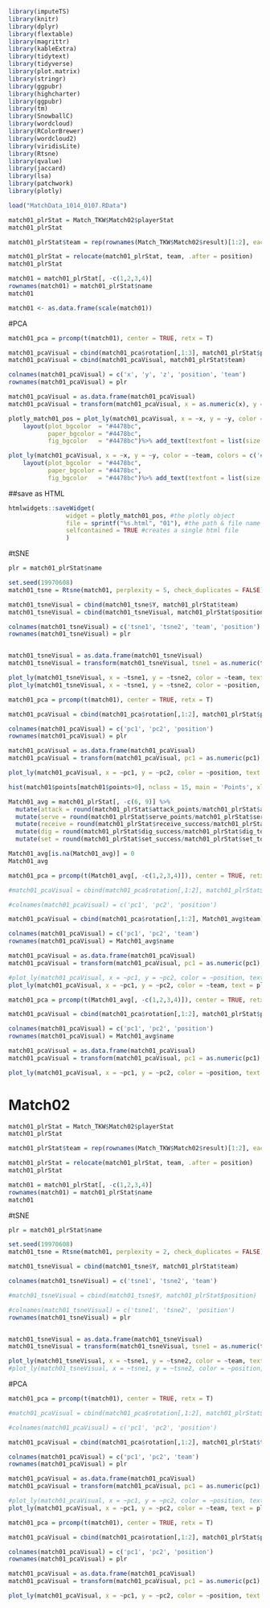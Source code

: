 ```r
library(imputeTS)
library(knitr)
library(dplyr)
library(flextable)
library(magrittr)
library(kableExtra)
library(tidytext)
library(tidyverse)
library(plot.matrix)
library(stringr)
library(ggpubr)
library(highcharter)
library(ggpubr)
library(tm)
library(SnowballC)
library(wordcloud)
library(RColorBrewer)
library(wordcloud2)
library(viridisLite)
library(Rtsne)
library(qvalue)
library(jaccard)
library(lsa)
library(patchwork)
library(plotly)
```

```r
load("MatchData_1014_0107.RData")
```

```r
match01_plrStat = Match_TKW$Match02$playerStat
match01_plrStat
```

```r
match01_plrStat$team = rep(rownames(Match_TKW$Match02$result)[1:2], each = 14, len = 28)

match01_plrStat = relocate(match01_plrStat, team, .after = position)
match01_plrStat
```
```r
match01 = match01_plrStat[, -c(1,2,3,4)]
rownames(match01) = match01_plrStat$name
match01
```





```r
match01 <- as.data.frame(scale(match01)) 
```

#PCA
```r
match01_pca = prcomp(t(match01), center = TRUE, retx = T)

match01_pcaVisual = cbind(match01_pca$rotation[,1:3], match01_plrStat$position)
match01_pcaVisual = cbind(match01_pcaVisual, match01_plrStat$team)

colnames(match01_pcaVisual) = c('x', 'y', 'z', 'position', 'team')
rownames(match01_pcaVisual) = plr

match01_pcaVisual = as.data.frame(match01_pcaVisual)
match01_pcaVisual = transform(match01_pcaVisual, x = as.numeric(x), y = as.numeric(y), z = as.numeric(z))

plotly_match01_pos = plot_ly(match01_pcaVisual, x = ~x, y = ~y, color = ~position, text = ~plr)%>%
    layout(plot_bgcolor  = "#4478bc",
           paper_bgcolor = "#4478bc",
           fig_bgcolor   = "#4478bc")%>% add_text(textfont = list(size = 16), textposition = "top center")

plot_ly(match01_pcaVisual, x = ~x, y = ~y, color = ~team, colors = c('#e1f1fb', '#e9b4d1'), text = plr)%>%
    layout(plot_bgcolor  = "#4478bc",
           paper_bgcolor = "#4478bc",
           fig_bgcolor   = "#4478bc")%>% add_text(textfont = list(size = 20), textposition = "top center")

```

##save as HTML

```r

htmlwidgets::saveWidget(
                widget = plotly_match01_pos, #the plotly object
                file = sprintf("%s.html", "01"), #the path & file name
                selfcontained = TRUE #creates a single html file
                )
```
#tSNE
```r
plr = match01_plrStat$name

set.seed(19970608)
match01_tsne = Rtsne(match01, perplexity = 5, check_duplicates = FALSE)

match01_tsneVisual = cbind(match01_tsne$Y, match01_plrStat$team)
match01_tsneVisual = cbind(match01_tsneVisual, match01_plrStat$position)

colnames(match01_tsneVisual) = c('tsne1', 'tsne2', 'team', 'position')
rownames(match01_tsneVisual) = plr


match01_tsneVisual = as.data.frame(match01_tsneVisual)
match01_tsneVisual = transform(match01_tsneVisual, tsne1 = as.numeric(tsne1), tsne2 = as.numeric(tsne2))

plot_ly(match01_tsneVisual, x = ~tsne1, y = ~tsne2, color = ~team, text = plr)
plot_ly(match01_tsneVisual, x = ~tsne1, y = ~tsne2, color = ~position, text = plr)

```

```r
match01_pca = prcomp(t(match01), center = TRUE, retx = T)

match01_pcaVisual = cbind(match01_pca$rotation[,1:2], match01_plrStat$position)

colnames(match01_pcaVisual) = c('pc1', 'pc2', 'position')
rownames(match01_pcaVisual) = plr

match01_pcaVisual = as.data.frame(match01_pcaVisual)
match01_pcaVisual = transform(match01_pcaVisual, pc1 = as.numeric(pc1), pc2 = as.numeric(pc2))

plot_ly(match01_pcaVisual, x = ~pc1, y = ~pc2, color = ~position, text = plr)
```

```r
hist(match01$points[match01$points>0], nclass = 15, main = 'Points', xlab = 'points', ylab = 'p')
```
```r
Match01_avg = match01_plrStat[, -c(6, 9)] %>% 
  mutate(attack = round(match01_plrStat$attack_points/match01_plrStat$attack_total, digits = 2))%>% 
  mutate(serve = round(match01_plrStat$serve_points/match01_plrStat$serve_total, digits = 2))%>% 
  mutate(receive = round(match01_plrStat$receive_success/match01_plrStat$receive_total, digits = 2))%>% 
  mutate(dig = round(match01_plrStat$dig_success/match01_plrStat$dig_total, digits = 2))%>% 
  mutate(set = round(match01_plrStat$set_success/match01_plrStat$set_total, digits = 2))

Match01_avg[is.na(Match01_avg)] = 0
Match01_avg
```

```r
match01_pca = prcomp(t(Match01_avg[, -c(1,2,3,4)]), center = TRUE, retx = T)

#match01_pcaVisual = cbind(match01_pca$rotation[,1:2], match01_plrStat$position)

#colnames(match01_pcaVisual) = c('pc1', 'pc2', 'position')

match01_pcaVisual = cbind(match01_pca$rotation[,1:2], Match01_avg$team)

colnames(match01_pcaVisual) = c('pc1', 'pc2', 'team')
rownames(match01_pcaVisual) = Match01_avg$name

match01_pcaVisual = as.data.frame(match01_pcaVisual)
match01_pcaVisual = transform(match01_pcaVisual, pc1 = as.numeric(pc1), pc2 = as.numeric(pc2))

#plot_ly(match01_pcaVisual, x = ~pc1, y = ~pc2, color = ~position, text = plr)
plot_ly(match01_pcaVisual, x = ~pc1, y = ~pc2, color = ~team, text = plr)

```

```r
match01_pca = prcomp(t(Match01_avg[, -c(1,2,3,4)]), center = TRUE, retx = T)

match01_pcaVisual = cbind(match01_pca$rotation[,1:2], match01_plrStat$position)

colnames(match01_pcaVisual) = c('pc1', 'pc2', 'position')
rownames(match01_pcaVisual) = Match01_avg$name

match01_pcaVisual = as.data.frame(match01_pcaVisual)
match01_pcaVisual = transform(match01_pcaVisual, pc1 = as.numeric(pc1), pc2 = as.numeric(pc2))

plot_ly(match01_pcaVisual, x = ~pc1, y = ~pc2, color = ~position, text = plr)

```

# Match02

```r
match01_plrStat = Match_TKW$Match02$playerStat
match01_plrStat
```

```r
match01_plrStat$team = rep(rownames(Match_TKW$Match02$result)[1:2], each = 14, len = 28)

match01_plrStat = relocate(match01_plrStat, team, .after = position)
match01_plrStat
```
```r
match01 = match01_plrStat[, -c(1,2,3,4)]
rownames(match01) = match01_plrStat$name
match01
```


#tSNE
```r
plr = match01_plrStat$name

set.seed(19970608)
match01_tsne = Rtsne(match01, perplexity = 2, check_duplicates = FALSE)

match01_tsneVisual = cbind(match01_tsne$Y, match01_plrStat$team)

colnames(match01_tsneVisual) = c('tsne1', 'tsne2', 'team')

#match01_tsneVisual = cbind(match01_tsne$Y, match01_plrStat$position)

#colnames(match01_tsneVisual) = c('tsne1', 'tsne2', 'position')
rownames(match01_tsneVisual) = plr


match01_tsneVisual = as.data.frame(match01_tsneVisual)
match01_tsneVisual = transform(match01_tsneVisual, tsne1 = as.numeric(tsne1), tsne2 = as.numeric(tsne2))

plot_ly(match01_tsneVisual, x = ~tsne1, y = ~tsne2, color = ~team, text = plr)
#plot_ly(match01_tsneVisual, x = ~tsne1, y = ~tsne2, color = ~position, text = plr)

```


#PCA
```r
match01_pca = prcomp(t(match01), center = TRUE, retx = T)

#match01_pcaVisual = cbind(match01_pca$rotation[,1:2], match01_plrStat$position)

#colnames(match01_pcaVisual) = c('pc1', 'pc2', 'position')

match01_pcaVisual = cbind(match01_pca$rotation[,1:2], match01_plrStat$team)

colnames(match01_pcaVisual) = c('pc1', 'pc2', 'team')
rownames(match01_pcaVisual) = plr

match01_pcaVisual = as.data.frame(match01_pcaVisual)
match01_pcaVisual = transform(match01_pcaVisual, pc1 = as.numeric(pc1), pc2 = as.numeric(pc2))

#plot_ly(match01_pcaVisual, x = ~pc1, y = ~pc2, color = ~position, text = plr)
plot_ly(match01_pcaVisual, x = ~pc1, y = ~pc2, color = ~team, text = plr)

```

```r
match01_pca = prcomp(t(match01), center = TRUE, retx = T)

match01_pcaVisual = cbind(match01_pca$rotation[,1:2], match01_plrStat$position)

colnames(match01_pcaVisual) = c('pc1', 'pc2', 'position')
rownames(match01_pcaVisual) = plr

match01_pcaVisual = as.data.frame(match01_pcaVisual)
match01_pcaVisual = transform(match01_pcaVisual, pc1 = as.numeric(pc1), pc2 = as.numeric(pc2))

plot_ly(match01_pcaVisual, x = ~pc1, y = ~pc2, color = ~position, text = plr)
```